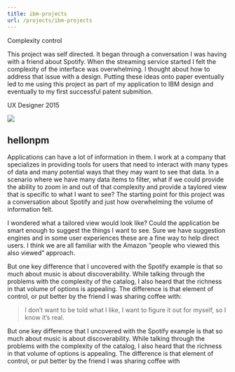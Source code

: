 ```yaml
---
title: ibm-projects
url: /projects/ibm-projects
---
```



<BannerImage class="banner" src={banner} />

<ProjectContent class="content">

<ProjectTitle>Complexity control</ProjectTitle>

  <ProjectOverview>
    This project was self directed. It began through a conversation I was having with a friend about Spotify. When the streaming service started I felt the complexity of the interface was overwhelming. I thought about how to address that issue with a design. Putting these ideas onto paper eventually led to me using this project as part of my application to IBM design and eventually to my first successful patent submition.
  </ProjectOverview>

 <ProjectTag>UX Designer <time datetime="2015-08-30">2015</time></ProjectTag>

 <img src={banner} />

  ## hellonpm

  Applications can have a lot of information in them. I work at a company that specializes in providing tools for users that need to interact with many types of data and many potential ways that they may want to see that data. In a scenario where we have many data items to filter, what if we could provide the ability to zoom in and out of that complexity and  provide a taylored view that is specific to what I want to see? The starting point for this project was a conversation about Spotify and just how overwhelming the volume of information felt.
  
  I wondered what a tailored view would look like? Could the application be smart enough to suggest the things I want to see. Sure we have suggestion engines and in some user experiences these are a fine way to help direct users. I think we are all familiar with the Amazon “people who viewed this also viewed” approach. 
   
  But one key difference that I uncovered with the Spotify example is that so much about music is about discoverability. While talking through the problems with the complexity of the catalog, I also heard that the richness in that volume of options is appealing. The difference is that element of control, or put better by the friend I was sharing coffee with:

  <Blockquote>
    I don’t want to be told what I like, I want to figure it out for myself, so I know it’s real.
  </Blockquote>

  But one key difference that I uncovered with the Spotify example is that so much about music is about discoverability. While talking through the problems with the complexity of the catalog, I also heard that the richness in that volume of options is appealing. The difference is that element of control, or put better by the friend I was sharing coffee with

</ProjectContent>

